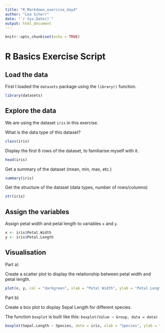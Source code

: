 ---
title: "R_Markdown_exercise_day4"
author: "Lea Scherr"
date: "`r Sys.Date()`"
output: html_document
---

```{r setup, include=FALSE}
knitr::opts_chunk$set(echo = TRUE)
```

# R Basics Exercise Script

## Load the data
First I loaded the `datasets` package using the `library()` function.

```{r}
library(datasets)
```

## Explore the data
We are using the dataset `iris` in this exercise.

What is the data type of this dataset?
```{r class-of-dataset}
class(iris)
```

Display the first 6 rows of the dataset, to familiarise myself with it.
```{r header}
head(iris)
```

Get a summary of the dataset (mean, min, max, etc.)
```{r summary-table}
summary(iris)
```

Get the structure of the dataset (data types, number of rows/columns)
```{r structure}
str(iris)
```

## Assign the variables
Assign petal width and petal length to variables `x` and `y`.

```{r assign-variables}
x <- iris$Petal.Width
y <- iris$Petal.Length
```

## Visualisation
Part a) 

Create a scatter plot to display the relationship between petal width and petal length.

```{r scatterplot}
plot(x, y, col = "darkgreen", xlab = "Petal Width", ylab = "Petal Length")
```

Part b)

Create a box plot to display Sepal Length for different species.

The function `boxplot` is built like this:  `boxplot(Value ~ Group, data = data)`

```{r boxplot}
boxplot(Sepal.Length ~ Species, data = iris, xlab = "Species", ylab = "Sepal Length")
```








